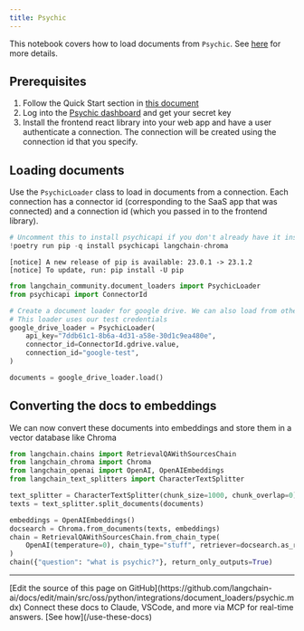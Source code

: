 ```yaml
---
title: Psychic
---
```


This notebook covers how to load documents from `Psychic`. See [here](/oss/python/integrations/providers/psychic) for more details.

## Prerequisites

1. Follow the Quick Start section in [this document](/oss/python/integrations/providers/psychic)
2. Log into the [Psychic dashboard](https://dashboard.psychic.dev/) and get your secret key
3. Install the frontend react library into your web app and have a user authenticate a connection. The connection will be created using the connection id that you specify.

## Loading documents

Use the `PsychicLoader` class to load in documents from a connection. Each connection has a connector id (corresponding to the SaaS app that was connected) and a connection id (which you passed in to the frontend library).

```python
# Uncomment this to install psychicapi if you don't already have it installed
!poetry run pip -q install psychicapi langchain-chroma
```

```output
[notice] A new release of pip is available: 23.0.1 -> 23.1.2
[notice] To update, run: pip install -U pip
```

```python
from langchain_community.document_loaders import PsychicLoader
from psychicapi import ConnectorId

# Create a document loader for google drive. We can also load from other connectors by setting the connector_id to the appropriate value e.g. ConnectorId.notion.value
# This loader uses our test credentials
google_drive_loader = PsychicLoader(
    api_key="7ddb61c1-8b6a-4d31-a58e-30d1c9ea480e",
    connector_id=ConnectorId.gdrive.value,
    connection_id="google-test",
)

documents = google_drive_loader.load()
```

## Converting the docs to embeddings

We can now convert these documents into embeddings and store them in a vector database like Chroma

```python
from langchain.chains import RetrievalQAWithSourcesChain
from langchain_chroma import Chroma
from langchain_openai import OpenAI, OpenAIEmbeddings
from langchain_text_splitters import CharacterTextSplitter
```

```python
text_splitter = CharacterTextSplitter(chunk_size=1000, chunk_overlap=0)
texts = text_splitter.split_documents(documents)

embeddings = OpenAIEmbeddings()
docsearch = Chroma.from_documents(texts, embeddings)
chain = RetrievalQAWithSourcesChain.from_chain_type(
    OpenAI(temperature=0), chain_type="stuff", retriever=docsearch.as_retriever()
)
chain({"question": "what is psychic?"}, return_only_outputs=True)
```

---

<Callout icon="pen-to-square" iconType="regular">
    [Edit the source of this page on GitHub](https://github.com/langchain-ai/docs/edit/main/src/oss/python/integrations/document_loaders/psychic.mdx)
</Callout>
<Tip icon="terminal" iconType="regular">
    Connect these docs to Claude, VSCode, and more via MCP for    real-time answers. [See how](/use-these-docs)
</Tip>
